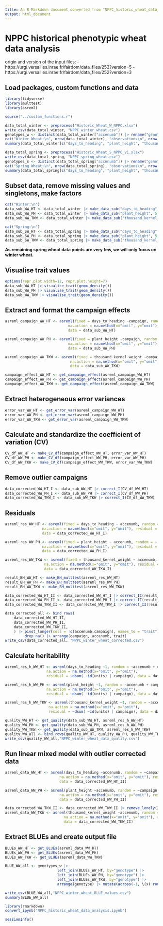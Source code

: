 ```yaml
---
title: An R Markdown document converted from "NPPC_historic_wheat_data_analysis.ipynb"
output: html_document
---
```


# NPPC historical phenotypic wheat data analysis
origin and version of the input files: 
- https://urgi.versailles.inrae.fr/fairdom/data_files/253?version=5
- https://urgi.versailles.inrae.fr/fairdom/data_files/252?version=3

## Load packages, custom functions and data

```r
library(tidyverse)
library(multtest)
library(asreml)

source("../custom_functions.r")
```

```r
data_total_winter <- preprocess("Historic_Wheat_W_NPPC.xlsx")
write_csv(data_total_winter, "NPPC_winter_wheat.csv")
genotypes_w <- distinct(data_total_winter["accenumb"]) |> rename("genotype" = "accenumb")
cat("Winter Wheat:\n", nrow(data_total_winter), "observations\n", nrow(genotypes_w), "genotypes\n", nrow(distinct(data_total_winter["campaign"])), "campaigns\n\n")
summary(data_total_winter[c("days_to_heading", "plant_height", "thousand_kernel_weight")])
```

```r
data_total_spring <- preprocess("Historic_Wheat_S_NPPC_v1.xlsx")
write_csv(data_total_spring, "NPPC_spring_wheat.csv")
genotypes_s <- distinct(data_total_spring["accenumb"]) |> rename("genotype" = "accenumb")
cat("Spring Wheat:\n", nrow(data_total_spring), "observations\n", nrow(genotypes_s), "genotypes\n", nrow(distinct(data_total_spring["campaign"])), "campaigns\n\n")
summary(data_total_spring[c("days_to_heading", "plant_height", "thousand_kernel_weight")])
```

## Subset data, remove missing values and singletons, make factors

```r
cat("Winter:\n")
data_sub_WW_HT <- data_total_winter |> make_data_sub("days_to_heading", 50, 250)
data_sub_WW_PH <- data_total_winter |> make_data_sub("plant_height", 5, 250)
data_sub_WW_TKW <- data_total_winter |> make_data_sub("thousand_kernel_weight", 5, 100)
```

```r
cat("Spring:\n")
data_sub_SW_HT <- data_total_spring |> make_data_sub("days_to_heading", 50, 250)
data_sub_SW_PH <- data_total_spring |> make_data_sub("plant_height", 5, 250)
data_sub_SW_TKW <- data_total_spring |> make_data_sub("thousand_kernel_weight", 5, 100)
```

**As remaining spring wheat data points are very few, we will only focus on winter wheat.**

## Visualise trait values 

```r
options(repr.plot.width=12, repr.plot.height=7)
data_sub_WW_HT |> visualise_trait(geom_density())
data_sub_WW_PH |> visualise_trait(geom_density())
data_sub_WW_TKW |> visualise_trait(geom_density())
```

## Extract and format the campaign effects

```r
asreml_campaign_WW_HT <- asreml(fixed = days_to_heading ~campaign, random = ~accenumb, 
                             na.action = na.method(x="omit", y="omit"), residual = ~dsum(~id(units) | campaign),
                             data = data_sub_WW_HT)
```

```r
asreml_campaign_WW_PH <- asreml(fixed = plant_height ~campaign, random = ~accenumb,
                             na.action = na.method(x="omit", y="omit"), residual = ~dsum(~id(units) | campaign), 
                             data = data_sub_WW_PH)
```

```r
asreml_campaign_WW_TKW <- asreml(fixed = thousand_kernel_weight ~campaign, random = ~accenumb,
                              na.action = na.method(x="omit", y="omit"), residual = ~dsum(~id(units) | campaign), 
                              data = data_sub_WW_TKW)
```

```r
campaign_effect_WW_HT <- get_campaign_effect(asreml_campaign_WW_HT)
campaign_effect_WW_PH <- get_campaign_effect(asreml_campaign_WW_PH)
campaign_effect_WW_TKW <- get_campaign_effect(asreml_campaign_WW_TKW)
```

## Extract heterogeneous error variances

```r
error_var_WW_HT <- get_error_var(asreml_campaign_WW_HT)
error_var_WW_PH <- get_error_var(asreml_campaign_WW_PH)
error_var_WW_TKW <- get_error_var(asreml_campaign_WW_TKW)
```

## Calculate and standardize the coefficient of variation (CV)

```r
CV_df_WW_HT <- make_CV_df(campaign_effect_WW_HT, error_var_WW_HT)
CV_df_WW_PH <- make_CV_df(campaign_effect_WW_PH, error_var_WW_PH)
CV_df_WW_TKW <- make_CV_df(campaign_effect_WW_TKW, error_var_WW_TKW)
```

## Remove outlier campaigns

```r
data_corrected_WW_HT_I <- data_sub_WW_HT |> correct_I(CV_df_WW_HT)
data_corrected_WW_PH_I <- data_sub_WW_PH |> correct_I(CV_df_WW_PH)
data_corrected_WW_TKW_I <- data_sub_WW_TKW |> correct_I(CV_df_WW_TKW)
```

## Residuals

```r
asreml_res_WW_HT <- asreml(fixed = days_to_heading ~ accenumb, random = ~ campaign,
                 na.action = na.method(x="omit", y="omit"), residual = ~dsum(~id(units) | campaign), 
                 data = data_corrected_WW_HT_I)
```

```r
asreml_res_WW_PH <- asreml(fixed = plant_height ~ accenumb, random = ~ campaign, 
                 na.action = na.method(x="omit", y="omit"), residual = ~dsum(~id(units) | campaign), 
                 data = data_corrected_WW_PH_I)
```

```r
asreml_res_WW_TKW <- asreml(fixed = thousand_kernel_weight ~ accenumb, random = ~ campaign, 
                  na.action = na.method(x="omit", y="omit"), residual = ~dsum(~id(units) | campaign), 
                  data = data_corrected_WW_TKW_I)
```

```r
result_BH_WW_HT <- make_BH_multtest(asreml_res_WW_HT)
result_BH_WW_PH <- make_BH_multtest(asreml_res_WW_PH)
result_BH_WW_TKW <- make_BH_multtest(asreml_res_WW_TKW)
```

```r
data_corrected_WW_HT_II <- data_corrected_WW_HT_I |> correct_II(result_BH_WW_HT)
data_corrected_WW_PH_II <- data_corrected_WW_PH_I |> correct_II(result_BH_WW_PH)
data_corrected_WW_TKW_II <- data_corrected_WW_TKW_I |> correct_II(result_BH_WW_TKW)
```

```r
data_corrected_all <- bind_rows(
    data_corrected_WW_HT_II,
    data_corrected_WW_PH_II,
    data_corrected_WW_TKW_II,
    ) |> pivot_longer(cols = !c(accenumb,campaign), names_to = "trait") |>
         drop_na() |> arrange(campaign, accenumb, trait)
write_csv(data_corrected_all, "NPPC_winter_wheat_corrected.csv")
```

## Calculate heritability

```r
asreml_res_h_WW_HT <- asreml(days_to_heading ~1, random = ~accenumb + campaign, 
                   na.action = na.method(x="omit", y="omit"), 
                   residual = ~dsum( ~id(units) | campaign), data = data_corrected_WW_HT_II)
```

```r
asreml_res_h_WW_PH <- asreml(plant_height ~1, random = ~accenumb + campaign, 
                   na.action = na.method(x="omit", y="omit"), 
                   residual = ~dsum( ~id(units) | campaign), data = data_corrected_WW_PH_II)
```

```r
asreml_res_h_WW_TKW <- asreml(thousand_kernel_weight ~1, random = ~accenumb + campaign, 
                    na.action = na.method(x="omit", y="omit"),
                    residual = ~dsum( ~id(units) | campaign), data = data_corrected_WW_TKW_II)
```

```r
quality_WW_HT <- get_quality(data_sub_WW_HT, asreml_res_h_WW_HT)
quality_WW_PH <- get_quality(data_sub_WW_PH, asreml_res_h_WW_PH)
quality_WW_TKW <- get_quality(data_sub_WW_TKW, asreml_res_h_WW_TKW)
quality_WW_all <- bind_rows(quality_WW_HT, quality_WW_PH, quality_WW_TKW) |> mutate(across(-1, \(x) round(x, 3)))
write_csv(quality_WW_all,"NPPC_winter_wheat_data_quality.csv")
```

## Run linear mixed model with outlier corrected data

```r
asreml_data_WW_HT <- asreml(days_to_heading ~accenumb, random = ~campaign, 
                         na.action = na.method(x="omit", y="omit"), residual = ~dsum(~id(units) | campaign), 
                         data = data_corrected_WW_HT_II)
```

```r
asreml_data_WW_PH <- asreml(plant_height ~accenumb, random = ~campaign, 
                         na.action = na.method(x="omit", y="omit"), residual = ~dsum(~id(units) | campaign), 
                         data = data_corrected_WW_PH_II)
```

```r
data_corrected_WW_TKW_II <- data_corrected_WW_TKW_II |> remove_lonely(2) # debug asreml
asreml_data_WW_TKW <- asreml(thousand_kernel_weight ~accenumb, random = ~campaign, 
                           na.action = na.method(x="omit", y="omit"), residual = ~dsum(~id(units) | campaign), 
                           data = data_corrected_WW_TKW_II)
```

## Extract BLUEs and create output file

```r
BLUEs_WW_HT <- get_BLUEs(asreml_data_WW_HT)
BLUEs_WW_PH <- get_BLUEs(asreml_data_WW_PH)
BLUEs_WW_TKW <- get_BLUEs(asreml_data_WW_TKW)

BLUE_WW_all <- genotypes_w |> 
                        left_join(BLUEs_WW_HT, by="genotype") |> 
                        left_join(BLUEs_WW_PH, by="genotype") |> 
                        left_join(BLUEs_WW_TKW, by="genotype") |> 
                        arrange(genotype) |> mutate(across(-1, \(x) round(x, 2)))

write_csv(BLUE_WW_all,"NPPC_winter_wheat_BLUE_values.csv")
summary(BLUE_WW_all)
```

```r
library(rmarkdown)
convert_ipynb("NPPC_historic_wheat_data_analysis.ipynb")
```

```r
sessionInfo()
```

